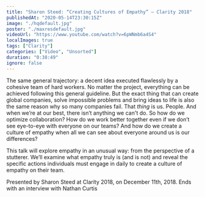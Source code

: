 ```yaml
---
title: "Sharon Steed: “Creating Cultures of Empathy” — Clarity 2018"
publishedAt: "2020-05-14T23:30:15Z"
image: "./hqdefault.jpg"
poster: "./maxresdefault.jpg"
videoUrl: "https://www.youtube.com/watch?v=6pWNmb6a4S4"
localImages: true
tags: ["Clarity"]
categories: ["Video", "Unsorted"]
duration: "0:38:49"
ignore: false
---
```


The same general trajectory: a decent idea executed flawlessly by a cohesive team of hard workers. No matter the project, everything can be achieved following this general guideline. But the exact thing that can create global companies, solve impossible problems and bring ideas to life is also the same reason why so many companies fail. That _thing_ is us. People. And when we’re at our best, there isn’t anything we can't do. So how do we optimize collaboration? How do we work better together even if we don’t see eye-to-eye with everyone on our teams? And how do we create a culture of empathy when all we can see about everyone around us is our differences?

This talk will explore empathy in an unusual way: from the perspective of a stutterer. We’ll examine what empathy truly is (and is not) and reveal the specific actions individuals must engage in daily to create a culture of empathy on their team.

Presented by Sharon Steed at Clarity 2018, on December 11th, 2018. Ends with an interview with Nathan Curtis
